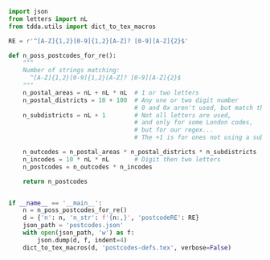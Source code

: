 ```python

import json
from letters import nL
from tdda.utils import dict_to_tex_macros

RE = r'^[A-Z]{1,2}[0-9]{1,2}[A-Z]? [0-9][A-Z]{2}$'

def n_poss_postcodes_for_re():
    """
    Number of strings matching:
      ^[A-Z]{1,2}[0-9]{1,2}[A-Z]? [0-9][A-Z]{2}$
    """
    n_postal_areas = nL + nL * nL  # 1 or two letters
    n_postal_districts = 10 + 100  # Any one or two digit number
                                   # 0 and 0x aren't used, but match the regex
    n_subdistricts = nL + 1        # Not all letters are used,
                                   # and only for some London codes,
                                   # but for our regex...
                                   # The +1 is for ones not using a subdistrict

    n_outcodes = n_postal_areas * n_postal_districts * n_subdistricts
    n_incodes = 10 * nL * nL       # Digit then two letters
    n_postcodes = n_outcodes * n_incodes

    return n_postcodes


if __name__ == '__main__':
    n = n_poss_postcodes_for_re()
    d = {'n': n, 'n_str': f'{n:,}', 'postcodeRE': RE}
    json_path = 'postcodes.json'
    with open(json_path, 'w') as f:
        json.dump(d, f, indent=4)
    dict_to_tex_macros(d, 'postcodes-defs.tex', verbose=False)
```
